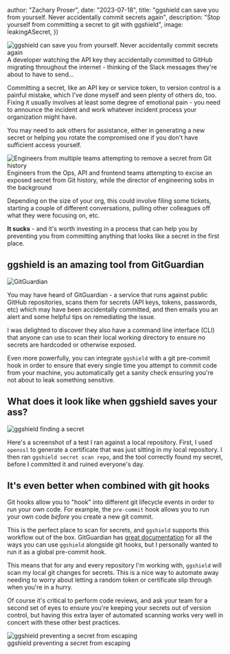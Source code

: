 



  author: "Zachary Proser",
  date: "2023-07-18",
  title: "ggshield can save you from yourself. Never accidentally commit secrets again",
  description: "Stop yourself from committing a secret to git with ggshield",
  image: leakingASecret,
})



<Image src={leakingASecret} alt="ggshield can save you from yourself. Never accidentally commit secrets again" />
<figcaption>A developer watching the API key they accidentally committed to GitHub migrating throughout the internet - thinking of the Slack messages they're about to have to send...</figcaption>

Committing a secret, like an API key or service token, to version control is a painful mistake, which I've done myself and seen plenty of others do, too. Fixing it usually involves 
at least some degree of emotional pain - you need to announce the incident and work whatever incident process your organization might have. 

You may need to ask others for assistance, either in generating a new secret or helping you rotate the compromised one if you don't have sufficient access yourself. 

<Image src={engineersTryingToFixACommittedSecret} alt="Engineers from multiple teams attempting to remove a secret from Git history"/>
<figcaption>Engineers from the Ops, API and frontend teams attempting to excise an exposed secret from Git history, while the director of engineering sobs in the background</figcaption>

Depending on the size of your org, this could involve filing 
some tickets, starting a couple of different conversations, pulling other colleagues off what they were focusing on, etc. 

**It sucks** - and it's worth investing in a process that can help 
you by preventing you from committing anything that looks like a secret in the first place. 

## ggshield is an amazing tool from GitGuardian

<Image src={gitGuardian}  alt="GitGuardian" />

You may have heard of GitGuardian - a service that runs against public GitHub repositories, scans them for secrets (API keys, tokens, passwords, etc) which may have been accidentally committed, and 
then emails you an alert and some helpful tips on remediating the issue. 

I was delighted to discover they also have a command line interface (CLI) that anyone can use to scan their local working directory to ensure no secrets are hardcoded or otherwise exposed. 

Even more powerfully, you can integrate `ggshield` with a git pre-commit hook in order to ensure that every single time you attempt to commit code from your machine, you automatically get a sanity check 
ensuring you're not about to leak something sensitive. 

## What does it look like when ggshield saves your ass?

<Image src={ggShieldFindingASecret} alt="ggshield finding a secret" />

Here's a screenshot of a test I ran against a local repository. First, I used `openssl` to generate a certificate that was just sitting in my local repository. I then ran `ggshield secret scan repo`, and the tool 
correctly found my secret, before I committed it and ruined everyone's day. 

## It's even better when combined with git hooks

Git hooks allow you to "hook" into different git lifecycle events in order to run your own code. For example, the `pre-commit` hook allows you to run your own code *before* you create a new git commit. 

This is the perfect 
place to scan for secrets, and `ggshield` supports this workflow out of the box. GitGuardian has [great documentation](https://docs.gitguardian.com/ggshield-docs/integrations/git-hooks/pre-commit#global-pre-commit-hook) for all the ways you can use `ggshield` alongside git hooks, but I personally wanted to run it as a global pre-commit hook. 

This means that for any and every repository I'm working with, `ggshield` will scan my local git changes for secrets. This is a nice way to automate away needing to worry about letting a random token or certificate slip through when you're in 
a hurry. 

Of course it's critical to perform code reviews, and ask your team for a second set of eyes to ensure you're keeping your secrets out of version control, but having this extra layer of automated scanning works very 
well in concert with these other best practices.

<Image src={ggShieldPreventingEscape} alt="ggshield preventing a secret from escaping" />
<figcaption>ggshield preventing a secret from escaping</figcaption>
